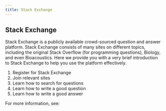 ```yaml
---
title: Stack Exchange
---
```


## Stack Exchange

Stack Exchange is a publicly available crowd-sourced question and answer platform. Stack Exchange consists of many sites on different topics, including the original Stack Overflow (for programming questions), Biology, and even Bioacoustics. Here we provide you with a very brief introduction to Stack Exchange to help you use the platform effectively.

1.  Register for Stack Exchange
2.  Join relevant sites
3.  Learn how to search for questions
4.  Learn how to write a good question
5.  Learn how to write a good answer

For more information, see:
